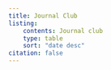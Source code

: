```yaml
---
title: Journal Club
listing:
    contents: Journal club
    type: table
    sort: "date desc"
citation: false
---
```


